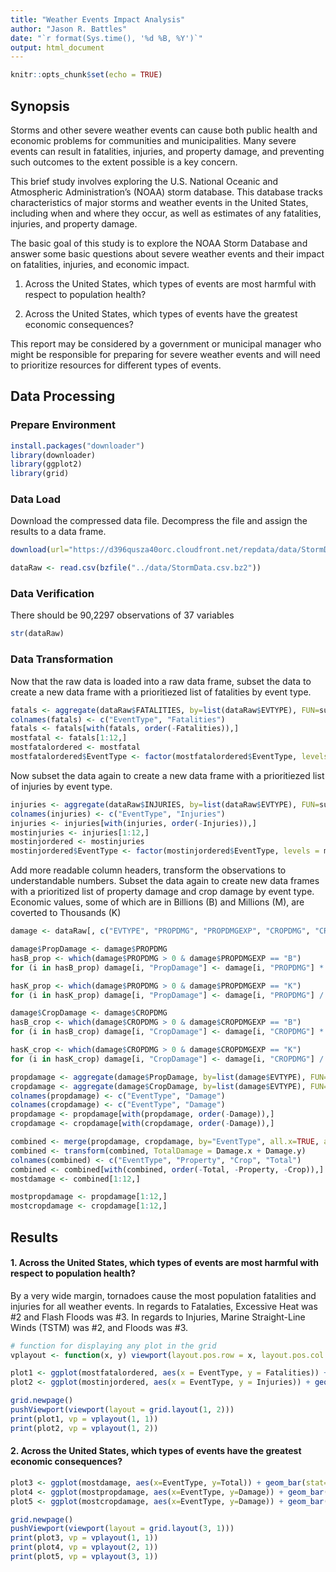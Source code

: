 ```yaml
---
title: "Weather Events Impact Analysis"
author: "Jason R. Battles"
date: "`r format(Sys.time(), '%d %B, %Y')`"
output: html_document
---
```


```r
knitr::opts_chunk$set(echo = TRUE)
```
## Synopsis

Storms and other severe weather events can cause both public health and economic problems for communities and municipalities. Many severe events can result in fatalities, injuries, and property damage, and preventing such outcomes to the extent possible is a key concern.

This brief study involves exploring the U.S. National Oceanic and Atmospheric Administration's (NOAA) storm database. This database tracks characteristics of major storms and weather events in the United States, including when and where they occur, as well as estimates of any fatalities, injuries, and property damage.

The basic goal of this study is to explore the NOAA Storm Database and answer some basic questions about severe weather events and their impact on fatalities, injuries, and economic impact.

1. Across the United States, which types of events are most harmful with respect to population health?

2. Across the United States, which types of events have the greatest economic consequences?

This report may be considered by a government or municipal manager who might be responsible for preparing for severe weather events and will need to prioritize resources for different types of events.

## Data Processing

### Prepare Environment

```r
install.packages("downloader")
library(downloader)
library(ggplot2)
library(grid)
```

### Data Load
Download the compressed data file. Decompress the file and assign the results to a data frame.
```r

download(url="https://d396qusza40orc.cloudfront.net/repdata/data/StormData.csv.bz2", destfile="../data/StormData.csv.bz2")

dataRaw <- read.csv(bzfile("../data/StormData.csv.bz2"))
```

### Data Verification
There should be 90,2297 observations of 37 variables
```r
str(dataRaw)
```

### Data Transformation
Now that the raw data is loaded into a raw data frame, subset the data to create a new data frame with a prioritiezed list of fatalities by event type.
```r
fatals <- aggregate(dataRaw$FATALITIES, by=list(dataRaw$EVTYPE), FUN=sum)
colnames(fatals) <- c("EventType", "Fatalities")
fatals <- fatals[with(fatals, order(-Fatalities)),]
mostfatal <- fatals[1:12,]
mostfatalordered <- mostfatal
mostfatalordered$EventType <- factor(mostfatalordered$EventType, levels = mostfatalordered$EventType[order(mostfatalordered$Fatalities)])
```
Now subset the data again to create a new data frame with a prioritiezed list of injuries by event type.
```r
injuries <- aggregate(dataRaw$INJURIES, by=list(dataRaw$EVTYPE), FUN=sum)
colnames(injuries) <- c("EventType", "Injuries")
injuries <- injuries[with(injuries, order(-Injuries)),]
mostinjuries <- injuries[1:12,]
mostinjordered <- mostinjuries
mostinjordered$EventType <- factor(mostinjordered$EventType, levels = mostinjordered$EventType[order(mostinjordered$Injuries)])
```

Add more readable column headers, transform the observations to understandable numbers. Subset the data again to create new data frames with a prioritized list of property damage and crop damage by event type.  Economic values, some of which are in Billions (B) and Millions (M), are coverted to Thousands (K)

```r
damage <- dataRaw[, c("EVTYPE", "PROPDMG", "PROPDMGEXP", "CROPDMG", "CROPDMGEXP")]

damage$PropDamage <- damage$PROPDMG
hasB_prop <- which(damage$PROPDMG > 0 & damage$PROPDMGEXP == "B")
for (i in hasB_prop) damage[i, "PropDamage"] <- damage[i, "PROPDMG"] * 1000

hasK_prop <- which(damage$PROPDMG > 0 & damage$PROPDMGEXP == "K")
for (i in hasK_prop) damage[i, "PropDamage"] <- damage[i, "PROPDMG"] / 1000

damage$CropDamage <- damage$CROPDMG
hasB_crop <- which(damage$CROPDMG > 0 & damage$CROPDMGEXP == "B")
for (i in hasB_crop) damage[i, "CropDamage"] <- damage[i, "CROPDMG"] * 1000

hasK_crop <- which(damage$CROPDMG > 0 & damage$CROPDMGEXP == "K")
for (i in hasK_crop) damage[i, "CropDamage"] <- damage[i, "CROPDMG"] / 1000

propdamage <- aggregate(damage$PropDamage, by=list(damage$EVTYPE), FUN=sum)
cropdamage <- aggregate(damage$CropDamage, by=list(damage$EVTYPE), FUN=sum)
colnames(propdamage) <- c("EventType", "Damage")
colnames(cropdamage) <- c("EventType", "Damage")
propdamage <- propdamage[with(propdamage, order(-Damage)),]
cropdamage <- cropdamage[with(cropdamage, order(-Damage)),]

combined <- merge(propdamage, cropdamage, by="EventType", all.x=TRUE, all.y=TRUE)
combined <- transform(combined, TotalDamage = Damage.x + Damage.y)
colnames(combined) <- c("EventType", "Property", "Crop", "Total")
combined <- combined[with(combined, order(-Total, -Property, -Crop)),]
mostdamage <- combined[1:12,]

mostpropdamage <- propdamage[1:12,]
mostcropdamage <- cropdamage[1:12,]
```


## Results

#### 1. Across the United States, which types of events are most harmful with respect to population health?

By a very wide margin, tornadoes cause the most population fatalities and injuries for all weather events. In regards to Fatalaties, Excessive Heat was #2 and Flash Floods was #3.  In regards to Injuries, Marine Straight-Line Winds (TSTM) was #2, and Floods was #3.

```r
# function for displaying any plot in the grid
vplayout <- function(x, y) viewport(layout.pos.row = x, layout.pos.col = y)

plot1 <- ggplot(mostfatalordered, aes(x = EventType, y = Fatalities)) + geom_bar(stat= "identity", fill = "red", col = "black") + theme(axis.text.x = element_text(size=8, angle=45, hjust=1))
plot2 <- ggplot(mostinjordered, aes(x = EventType, y = Injuries)) + geom_bar(stat= "identity", fill = "orange", col = "black") + theme(axis.text.x = element_text(size=8, angle=45, hjust=1))

grid.newpage()
pushViewport(viewport(layout = grid.layout(1, 2)))
print(plot1, vp = vplayout(1, 1))
print(plot2, vp = vplayout(1, 2))
```



#### 2. Across the United States, which types of events have the greatest economic consequences?

```r
plot3 <- ggplot(mostdamage, aes(x=EventType, y=Total)) + geom_bar(stat= "identity") + theme(axis.text.x = element_text(size=8, angle=45, hjust=1))
plot4 <- ggplot(mostpropdamage, aes(x=EventType, y=Damage)) + geom_bar(stat= "identity") + theme(axis.text.x = element_text(size=8, angle=45, hjust=1))
plot5 <- ggplot(mostcropdamage, aes(x=EventType, y=Damage)) + geom_bar(stat= "identity") + theme(axis.text.x = element_text(size=8, angle=45, hjust=1))

grid.newpage()
pushViewport(viewport(layout = grid.layout(3, 1)))
print(plot3, vp = vplayout(1, 1))
print(plot4, vp = vplayout(2, 1))
print(plot5, vp = vplayout(3, 1))
```


